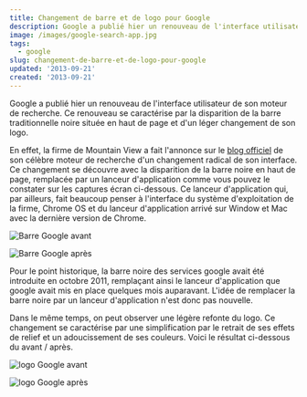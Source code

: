 ```yaml
---
title: Changement de barre et de logo pour Google
description: Google a publié hier un renouveau de l'interface utilisateur de son moteur de recherche. Ce renouveau se caractérise par la disparition de la barre traditionnelle noire située en haut de page et d'un léger changement de son logo.
image: /images/google-search-app.jpg
tags:
  - google
slug: changement-de-barre-et-de-logo-pour-google
updated: '2013-09-21'
created: '2013-09-21'
---
```


Google a publié hier un renouveau de l'interface utilisateur de son moteur de recherche. Ce renouveau se caractérise par la disparition de la barre traditionnelle noire située en haut de page et d'un léger changement de son logo.

En effet, la firme de Mountain View a fait l'annonce sur le [blog officiel](http://insidesearch.blogspot.ca/2013/09/updating-google-bar-many-products.html) de son célèbre moteur de recherche d'un changement radical de son interface. Ce changement se découvre avec la disparition de la barre noire en haut de page, remplacée par un lanceur d'application comme vous pouvez le constater sur les captures écran ci-dessous. Ce lanceur d'application qui, par ailleurs, fait beaucoup penser à l'interface du système d'exploitation de la firme, Chrome OS et du lanceur d'application arrivé sur Window et Mac avec la dernière version de Chrome.

![Barre Google avant](/images/changement-barre-logo-google1.jpg)

![Barre Google après](/images/changement-barre-logo-google2.jpg)

Pour le point historique, la barre noire des services google avait été introduite en octobre 2011, remplaçant ainsi le lanceur d'application que google avait mis en place quelques mois auparavant. L'idée de remplacer la barre noire par un lanceur d'application n'est donc pas nouvelle.

Dans le même temps, on peut observer une légère refonte du logo. Ce changement se caractérise par une simplification par le retrait de ses effets de relief et un adoucissement de ses couleurs. Voici le résultat ci-dessous du avant / après.

![logo Google avant](/images/changement-barre-logo-google3.jpg)

![logo Google après](/images/changement-barre-logo-google4.jpg)
